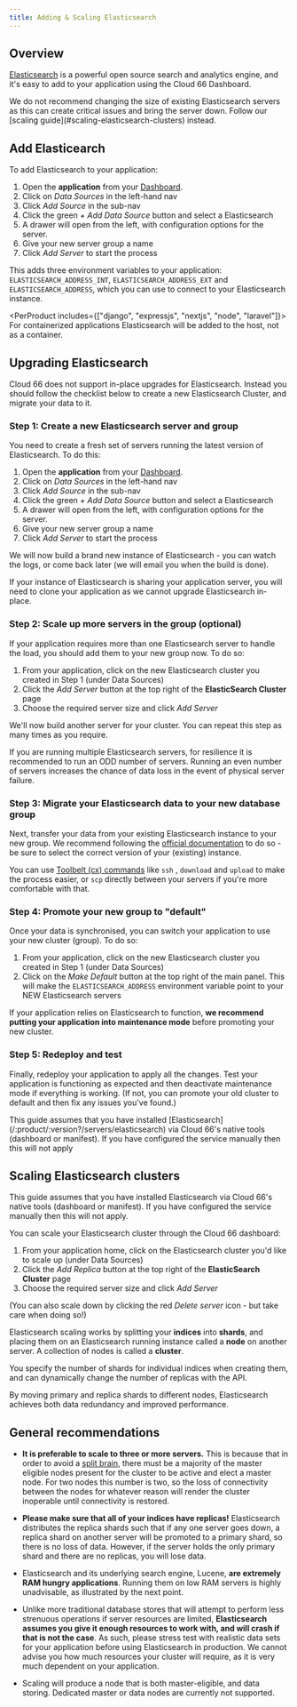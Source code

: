 ```yaml
---
title: Adding & Scaling Elasticsearch
---
```


## Overview

[Elasticsearch](https://www.elastic.co/elastic-stack/) is a powerful open source search and analytics engine, and it's easy to add to your application using the Cloud 66 Dashboard.

<Callout type="warning" title="Don't change server sizes">
We do not recommend changing the size of existing Elasticsearch servers as this can create critical issues and bring the server down. Follow our [scaling guide](#scaling-elasticsearch-clusters) instead.
</Callout>

## Add Elasticearch

To add Elasticsearch to your application:

1. Open the **application** from your [Dashboard](https://app.cloud66.com/dashboard).
2. Click on *Data Sources* in the left-hand nav 
3. Click *Add Source* in the sub-nav
4. Click the green *+ Add Data Source* button and select a Elasticsearch
5. A drawer will open from the left, with configuration options for the server.
6. Give your new server group a name 
7. Click *Add Server* to start the process

This adds three environment variables to your application: `ELASTICSEARCH_ADDRESS_INT`, `ELASTICSEARCH_ADDRESS_EXT` and `ELASTICSEARCH_ADDRESS`, which you can use to connect to your Elasticsearch instance.

<PerProduct includes={["django", "expressjs", "nextjs", "node", "laravel"]}>
<Callout type="warning" title="Added to host not container">
For containerized applications Elasticsearch will be added to the host, not as a container.
</Callout>
</PerProduct>

## Upgrading Elasticsearch

Cloud 66 does not support in-place upgrades for Elasticsearch. Instead you should follow the checklist below to create a new Elasticsearch Cluster, and migrate your data to it.

### Step 1: Create a new Elasticsearch server and group

You need to create a fresh set of servers running the latest version of Elasticsearch. To do this:

1. Open the **application** from your [Dashboard](https://app.cloud66.com/dashboard).
2. Click on *Data Sources* in the left-hand nav 
3. Click *Add Source* in the sub-nav
4. Click the green *+ Add Data Source* button and select a Elasticsearch
5. A drawer will open from the left, with configuration options for the server.
6. Give your new server group a name 
7. Click *Add Server* to start the process

We will now build a brand new instance of Elasticsearch - you can watch the logs, or come back later (we will email you when the build is done).

<Callout type="info" title="In-place upgrades are not supported">
 If your instance of Elasticsearch is sharing your application server, you will need to clone your application as we cannot upgrade Elasticsearch in-place. 
</Callout>

### Step 2: Scale up more servers in the group (optional)

If your application requires more than one Elasticsearch server to handle the load, you should add them to your new group now. To do so:

1. From your application, click on the new Elasticsearch cluster you created in Step 1 (under Data Sources)
2. Click the *Add Server* button at the top right of the **ElasticSearch Cluster** page
3. Choose the required server size and click *Add Server*

We'll now build another server for your cluster. You can repeat this step as many times as you require.

<Callout type="warning" title="Odd number of servers recommended">
 If you are running multiple Elasticsearch servers, for resilience it is recommended to run an ODD number of servers. Running an even number of servers increases the chance of data loss in the event of physical server failure. 
</Callout>

### Step 3: Migrate your Elasticsearch data to your new database group

Next, transfer your data from your existing Elasticsearch instance to your new group. We recommend following the [official documentation](https://www.elastic.co/guide/en/elasticsearch/reference/current/index.html) to do so - be sure to select the correct version of your (existing) instance. 

You can use [Toolbelt (cx) commands](/:product/:version?/toolbelt/using-cloud66-toolbelt) like `ssh` , `download` and `upload` to make the process easier, or `scp` directly between your servers if you're more comfortable with that.

### Step 4: Promote your new group to "default"

Once your data is synchronised, you can switch your application to use your new cluster (group). To do so:

1. From your application, click on the new Elasticsearch cluster you created in Step 1 (under  Data Sources)
2. Click on the *Make Default* button at the top right of the main panel. This will make the `ELASTICSEARCH_ADDRESS` environment variable point to your NEW Elasticsearch servers

If your application relies on Elasticsearch to function, **we recommend putting your application into maintenance mode** before promoting your new cluster. 

### Step 5: Redeploy and test

Finally, redeploy your application to apply all the changes. Test your application is functioning as expected and then deactivate maintenance mode if everything is working. (If not, you can promote your old cluster to default and then fix any issues you've found.)

<Callout type="info" title="Does not apply to manual installations">
 This guide assumes that you have installed [Elasticsearch](/:product/:version?/servers/elasticsearch) via Cloud 66's native tools (dashboard or manifest). If you have configured the service manually then this will not apply 
</Callout>

## Scaling Elasticsearch clusters

<Callout type="info" title="Does not apply to manual installations">
 This guide assumes that you have installed Elasticsearch via Cloud 66's native tools (dashboard or manifest). If you have configured the service manually then this will not apply. 
</Callout>

You can scale your Elasticsearch cluster through the Cloud 66 dashboard:

1. From your application home, click on the Elasticsearch cluster you'd like to scale up (under Data Sources)
2. Click the *Add Replica* button at the top right of the **ElasticSearch Cluster** page
3. Choose the required server size and click *Add Server*

(You can also scale down by clicking the red *Delete server* icon - but take care when doing so!) 

Elasticsearch scaling works by splitting your **indices** into **shards**, and placing them on an Elasticsearch running instance called a **node** on another server. A collection of nodes is called a **cluster**. 

You specify the number of shards for individual indices when creating them, and can dynamically change the number of replicas with the API. 

By moving primary and replica shards to different nodes, Elasticsearch achieves both data redundancy and improved performance.

## General recommendations

- **It is preferable to scale to three or more servers.** This is because that in order to avoid a [split brain](https://en.wikipedia.org/wiki/Split-brain_(computing)), there must be a majority of the master eligible nodes present for the cluster to be active and elect a master node. For two nodes this number is two, so the loss of connectivity between the nodes for whatever reason will render the cluster inoperable until connectivity is restored.

- **Please make sure that all of your indices have replicas!** Elasticsearch distributes the replica shards such that if any one server goes down, a replica shard on another server will be promoted to a primary shard, so there is no loss of data. However, if the server holds the only primary shard and there are no replicas, you will lose data.

- Elasticsearch and its underlying search engine, Lucene, **are extremely RAM hungry applications**. Running them on low RAM servers is highly unadvisable, as illustrated by the next point. 

- Unlike more traditional database stores that will attempt to perform less strenuous operations if server resources are limited, **Elasticsearch assumes you give it enough resources to work with, and will crash if that is not the case**. As such, please stress test with realistic data sets for your application before using Elasticsearch in production. We cannot advise you how much resources your cluster will require, as it is very much dependent on your application.

- Scaling will produce a node that is both master-eligible, and data storing. Dedicated master or data nodes are currently not supported.